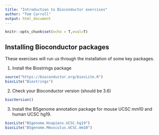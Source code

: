 ```yaml
---
title: "Introduction to Bioconductor exercises"
author: "Tom Carroll"
output: html_document
---
```


```r
knitr::opts_chunk$set(echo = T,eval=T)
```


## Installing Bioconductor packages

These exercises will run us through the installation of some key packages.

1. Install the Biostrings package

```r
source("https://bioconductor.org/biocLite.R")
biocLite("Biostrings")
```

2. Check your Bioconductor version (should be 3.6)

```r
biocVersion()
```

3. Install the BSgenome annotation package for mouse UCSC mm10 and human UCSC hg19.

```r
biocLite("BSgenome.Hsapiens.UCSC.hg19")
biocLite("BSgenome.Mmusculus.UCSC.mm10")
```
